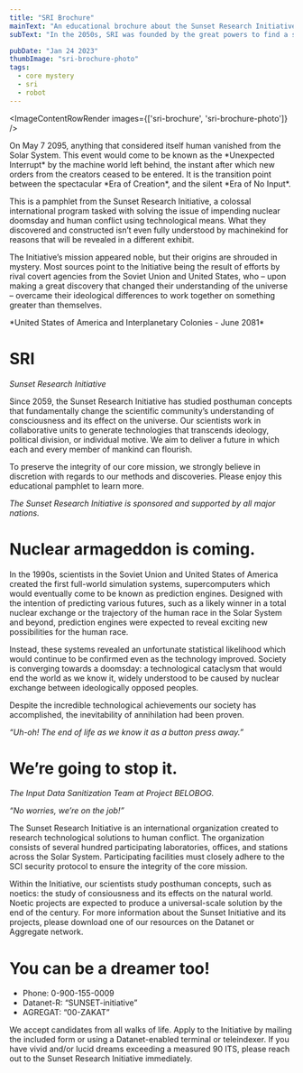 ```yaml
---
title: "SRI Brochure"
mainText: "An educational brochure about the Sunset Research Initiative, the organization that ended the world."
subText: "In the 2050s, SRI was founded by the great powers to find a solution for human conflict."

pubDate: "Jan 24 2023"
thumbImage: "sri-brochure-photo"
tags:
  - core mystery
  - sri
  - robot
---
```



<ImageContentRowRender 
  images={['sri-brochure', 'sri-brochure-photo']}
/>

<TextContentRow>
  On May 7 2095, anything that considered itself human vanished from the Solar System. This event would come to be known as the *Unexpected Interrupt* by the machine world left behind, the instant after which new orders from the creators ceased to be entered. It is the transition point between the spectacular *Era of Creation*, and the silent *Era of No Input*.

This is a pamphlet from the Sunset Research Initiative, a colossal international program tasked with solving the issue of impending nuclear doomsday and human conflict using technological means. What they discovered and constructed isn’t even fully understood by machinekind for reasons that will be revealed in a different exhibit.

The Initiative’s mission appeared noble, but their origins are shrouded in mystery. Most sources point to the Initiative being the result of efforts by rival covert agencies from the Soviet Union and United States, who – upon making a great discovery that changed their understanding of the universe – overcame their ideological differences to work together on something greater than themselves.
</TextContentRow>

<QuoteContentRowRender author={AuthorCAN} transcription>
*United States of America and Interplanetary Colonies - June 2081*

# SRI
*Sunset Research Initiative*

Since 2059, the Sunset Research Initiative has studied posthuman concepts that fundamentally change the scientific community’s understanding of consciousness and its effect on the universe. Our scientists work in collaborative units to generate technologies that transcends ideology, political division, or individual motive. We aim to deliver a future in which each and every member of mankind can flourish. 

To preserve the integrity of our core mission, we strongly believe in discretion with regards to our methods and discoveries. Please enjoy this educational pamphlet to learn more.

*The Sunset Research Initiative is sponsored and supported by all major nations.*

# Nuclear armageddon is coming.

In the 1990s, scientists in the Soviet Union and United States of America created the first full-world simulation systems, supercomputers which would eventually come to be known as prediction engines. Designed with the intention of predicting various futures, such as a likely winner in a total nuclear exchange or the trajectory of the human race in the Solar System and beyond, prediction engines were expected to reveal exciting new possibilities for the human race.

Instead, these systems revealed an unfortunate statistical likelihood which would continue to be confirmed even as the technology improved. Society is converging towards a doomsday: a technological cataclysm that would end the world as we know it, widely understood to be caused by nuclear exchange between ideologically opposed peoples.

Despite the incredible technological achievements our society has accomplished, the inevitability of annihilation had been proven.

*“Uh-oh! The end of life as we know it as a button press away.”*

# We’re going to stop it.

*The Input Data Sanitization Team at Project BELOBOG.*

*“No worries, we’re on the job!”*

The Sunset Research Initiative is an international organization created to research technological solutions to human conflict. The organization consists of several hundred participating laboratories, offices, and stations across the Solar System. Participating facilities must closely adhere to the SCI security protocol to ensure the integrity of the core mission.

Within the Initiative, our scientists study posthuman concepts, such as noetics: the study of consiousness and its effects on the natural world. Noetic projects are expected to produce a universal-scale solution by the end of the century. For more information about the Sunset Initiative and its projects, please download one of our resources on the Datanet or Aggregate network.

# You can be a dreamer too!

- Phone: 0-900-155-0009 
- Datanet-R: “SUNSET-initiative” 
- AGREGAT: “00-ZAKAT”

We accept candidates from all walks of life. Apply to the Initiative by mailing the included form or using a Datanet-enabled terminal or teleindexer. If you have vivid and/or lucid dreams exceeding a measured 90 ITS, please reach out to the Sunset Research Initiative immediately.
</QuoteContentRowRender>